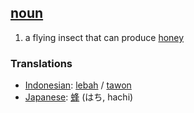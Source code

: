 ==[[noun]]==
#a flying insect that can produce [[honey]]

===Translations===
*[[Indonesian]]: [[lebah]] / [[tawon]]
*[[Japanese]]: [[蜂]] (はち, hachi)